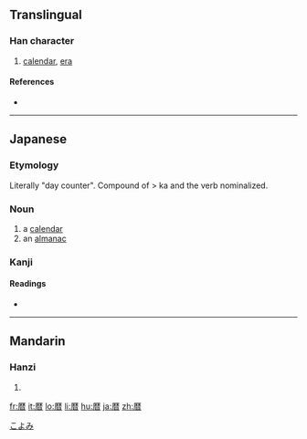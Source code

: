 {{also|曆}}
==Translingual==

===Han character===
{{Han char|rn=72|rad=日|as=10|sn=14|four=|canj=一木木日 (MDDA)}}

# [[calendar]], [[era]]

====References====
* {{Han ref|kx=0499.061|dkj=14111|hdz=10078.011|uh=66A6|ud=26278}}

----

==Japanese==

===Etymology===

Literally "day counter". Compound of {{term|日|ka|day}} > ka and the verb {{term|読む|yom-|count}} nominalized.

===Noun===

{{ja-noun|k|hira=こよみ|rom=koyomi}}

# a [[calendar]]
# an [[almanac]]

[[Category:1000 Japanese basic words|こよみ]]

===Kanji===
{{ja-kanji|grade=c|rs=日10}}

====Readings====
* {{ja-readings|on=|kun=[[れき]] (reki)}}

----

==Mandarin==

===Hanzi===
{{cmn-hanzi|pin=[[lì]] ([[li4]])|wg=li<sup>4</sup>}}

# {{defn|Mandarin|sort=日10}}

[[fr:暦]]
[[it:暦]]
[[lo:暦]]
[[li:暦]]
[[hu:暦]]
[[ja:暦]]
[[zh:暦]]
